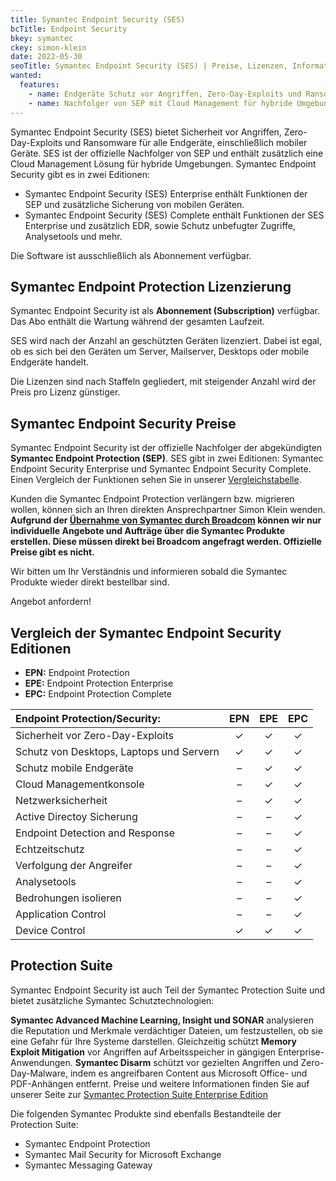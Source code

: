```yaml
---
title: Symantec Endpoint Security (SES)
bcTitle: Endpoint Security
bkey: symantec
ckey: simon-klein
date: 2022-05-30
seoTitle: Symantec Endpoint Security (SES) | Preise, Lizenzen, Informationen
wanted:
  features:
    - name: Endgeräte Schutz vor Angriffen, Zero-Day-Exploits und Ransomware
    - name: Nachfolger von SEP mit Cloud Management für hybride Umgebungen
---
```




<Intro>

  Symantec Endpoint Security (SES) bietet Sicherheit vor Angriffen, Zero-Day-Exploits und Ransomware für alle Endgeräte, einschließlich mobiler Geräte. SES ist der offizielle Nachfolger von SEP und enthält zusätzlich eine Cloud Management Lösung für hybride Umgebungen. Symantec Endpoint Security gibt es in zwei Editionen:

  - Symantec Endpoint Security (SES) Enterprise enthält Funktionen der SEP und zusätzliche Sicherung von mobilen Geräten.
 - Symantec Endpoint Security (SES) Complete enthält Funktionen der SES Enterprise und zusätzlich EDR, sowie Schutz unbefugter Zugriffe, Analysetools und mehr.

  Die Software ist ausschließlich als Abonnement verfügbar.


</Intro>

<TOC />



## Symantec Endpoint Protection Lizenzierung

 Symantec Endpoint Security ist als **Abonnement (Subscription)** verfügbar. Das Abo enthält die Wartung während der gesamten Laufzeit.

 SES wird nach der Anzahl an geschützten Geräten lizenziert. Dabei ist egal, ob es sich bei den Geräten um Server, Mailserver, Desktops oder mobile Endgeräte handelt.

 Die Lizenzen sind nach Staffeln gegliedert, mit steigender Anzahl wird der Preis pro Lizenz günstiger.



## Symantec Endpoint Security Preise


<Info>

 Symantec Endpoint Security ist der offizielle Nachfolger der abgekündigten **Symantec Endpoint Protection (SEP)**. SES gibt in zwei Editionen: Symantec Endpoint Security Enterprise und Symantec Endpoint Security Complete. Einen Vergleich der Funktionen sehen Sie in unserer [Vergleichstabelle](#vergleich-der-symantec-endpoint-security-editionen).

 Kunden die Symantec Endpoint Protection verlängern bzw. migrieren wollen, können sich an Ihren direkten Ansprechpartner Simon Klein wenden. **Aufgrund der [Übernahme von Symantec durch Broadcom](https://www.connect-professional.de/security/broadcom-kauft-enterprise-business-von-symantec.298161.html) können wir nur individuelle Angebote und Aufträge über die Symantec Produkte erstellen. Diese müssen direkt bei Broadcom angefragt werden. Offizielle Preise gibt es nicht.**

 Wir bitten um Ihr Verständnis und informieren sobald die Symantec Produkte wieder direkt bestellbar sind.

 Angebot anfordern!

</Info>



## Vergleich der Symantec Endpoint Security Editionen

- **EPN:** Endpoint Protection
- **EPE:** Endpoint Protection Enterprise
- **EPC:** Endpoint Protection Complete

|Endpoint Protection/Security:|EPN|EPE|EPC|
|:---|:---:|:---:|:---:|
|Sicherheit vor Zero-Day-Exploits|✓|✓|✓|
|Schutz von Desktops, Laptops und Servern|✓|✓|✓|
|Schutz mobile Endgeräte|–|✓|✓|
|Cloud Managementkonsole|–|✓|✓|
|Netzwerksicherheit|–|✓|✓|
|Active Directoy Sicherung|–|–|✓|
|Endpoint Detection and Response|–|–|✓|
|Echtzeitschutz|–|–|✓|
|Verfolgung der Angreifer|–|–|✓|
|Analysetools|–|–|✓|
|Bedrohungen isolieren|–|–|✓|
|Application Control|–|–|✓|
|Device Control|✓|✓|✓|




## Protection Suite

  Symantec Endpoint Security ist auch Teil der Symantec Protection Suite und bietet zusätzliche Symantec Schutztechnologien:

  **Symantec Advanced Machine Learning, Insight und SONAR** analysieren die Reputation und Merkmale verdächtiger Dateien, um festzustellen, ob sie eine Gefahr für Ihre Systeme darstellen. Gleichzeitig schützt **Memory Exploit Mitigation** vor Angriffen auf Arbeitsspeicher in gängigen Enterprise-Anwendungen. **Symantec Disarm** schützt vor gezielten Angriffen und Zero-Day-Malware, indem es angreifbaren Content aus Microsoft Office- und PDF-Anhängen entfernt. Preise und weitere Informationen finden Sie auf unserer Seite zur [Symantec Protection Suite Enterprise Edition](/hersteller/symantec/protection-suite-enterprise/)

  Die folgenden Symantec Produkte sind ebenfalls Bestandteile der Protection Suite:

 - Symantec Endpoint Protection
 - Symantec Mail Security for Microsoft Exchange
 - Symantec Messaging Gateway
